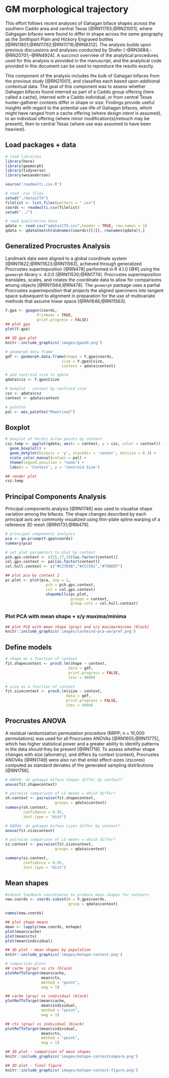 # GM morphological trajectory

This effort follows recent analyses of Gahagan biface shapes across the southern Caddo area and central Texas [@RN11783;@RN21001], where Gahgagan bifaces were found to differ in shape across the same geography as the Smithport Plain and Hickory Engraved bottles [@RN11801;@RN11782;@RN11716;@RN8312]. The analysis builds upon previous discussions and analyses conducted by Shafer [-@RN3684;-@RN20701;-@RN4924]. A succinct overview of the analytical procedures used for this analysis is provided in the manuscript, and the analytical code provided in this document can be used to reproduce the results exactly.

This component of the analysis includes the bulk of Gahagan bifaces from the previous study [@RN21001], and classifies each based upon additional contextual data. The goal of this component was to assess whether Gahagan bifaces found interred as part of a Caddo group offering (here called a cache), interred with a Caddo individual, or from central Texas hunter-gatherer contexts differ in shape or size. Findings provide useful insights with regard to the potential use-life of Gahagan bifaces, which might have ranged from a cache offering (where _design intent_ is assumed), to an individual offering (where minor modification(s)/retouch may be present), then to central Texas (where use was assumed to have been heaviest).

## Load packages + data

```r
# load libraries
library(here)
library(geomorph)
library(tidyverse)
library(wesanderson)

source('readmulti.csv.R')

# read .csv files
setwd("./dataiCTX")
filelist <- list.files(pattern = ".csv")
coords <- readmulti.csv(filelist)
setwd("../")

# read qualitative data
qdata <- read.csv("qdataiCTX.csv",header = TRUE, row.names = 1)
qdata <- qdata[match(dimnames(coords)[[3]], rownames(qdata)),]
```

## Generalized Procrustes Analysis

Landmark data were aligned to a global coordinate system [@RN11622;@RN11623;@RN11563], achieved through generalized Procrustes superimposition [@RN478] performed in R 4.1.0 [@R] using the `geomorph` library v. 4.0.0 [@RN11530;@RN1774]. Procrustes superimposition translates, scales, and rotates the coordinate data to allow for comparisons among objects [@RN11564;@RN478]. The `geomorph` package uses a partial Procrustes superimposition that projects the aligned specimens into tangent space subsequent to alignment in preparation for the use of multivariate methods that assume linear space [@RN1646;@RN11563]. 

```r
Y.gpa <- gpagen(coords, 
              PrinAxes = TRUE, 
              print.progress = FALSE)
## plot gpa
plot(Y.gpa)

## 3D gpa plot
knitr::include_graphics('images/gpa3d.png')

# geomorph data frame
gdf <- geomorph.data.frame(shape = Y.gpa$coords, 
                         size = Y.gpa$Csize,
                         context = qdata$context) 

# add centroid size to qdata
qdata$csz <- Y.gpa$Csize

# boxplot - context by centroid size
csz <- qdata$csz
context <- qdata$context

# palette
pal <- wes_palette("Moonrise2")
```

## Boxplot

```r
# boxplot of Perdiz arrow points by context
csz.temp <- ggplot(qdata, aes(x = context, y = csz, color = context)) +
  geom_boxplot() +
  geom_dotplot(binaxis = 'y', stackdir = 'center', dotsize = 0.3) +
  scale_color_manual(values = pal) +
  theme(legend.position = "none") +
  labs(x = 'Context', y = 'Centroid Size')

## render plot
csz.temp
```

## Principal Components Analysis

Principal components analysis [@RN1746] was used to visualise shape variation among the bifaces. The shape changes described by each principal axis are commonly visualized using thin-plate spline warping of a reference 3D mesh [@RN1731;@RN479]. 

```r
# principal components analysis
pca <- gm.prcomp(Y.gpa$coords)
summary(pca)
```

```r
# set plot parameters to plot by context
pch.gps.context <- c(15,17,19)[as.factor(context)]
col.gps.context <- pal[as.factor(context)]
col.hull.context <- c("#C27D38","#CCC591","#798E87")

## plot pca by context 2
pc.plot <- plot(pca, asp = 1,
                  pch = pch.gps.context,
                  col = col.gps.context)
                  shapeHulls(pc.plot, 
                             groups = context,
                             group.cols = col.hull.context)
```

### Plot PCA with mean shape + x/y maxima/minima

```r
## plot PCA with mean shape (gray) and x/y maxima/minima (black)
knitr::include_graphics('images/cacheind-pca-warpref.png')
```

## Define models

```r
# shape as a function of context
fit.shapecontext <- procD.lm(shape ~ context,
                            data = gdf,
                            print.progress = FALSE,
                            iter = 9999)

# size as a function of context
fit.sizecontext <- procD.lm(size ~ context,
                           data = gdf,
                           print.progress = FALSE,
                           iter = 9999)
```

## Procrustes ANOVA

A residual randomization permutation procedure (RRPP; n = 10,000 permutations) was used for all Procrustes ANOVAs [@RN1655;@RN11775], which has higher statistical power and a greater ability to identify patterns in the data should they be present [@RN1719]. To assess whether shape changes with size (allometry), and differs by context (context), Procrustes ANOVAs [@RN1749] were also run that enlist effect-sizes (zscores) computed as standard deviates of the generated sampling distributions [@RN1756]. 

```r
# ANOVA: do gahagan biface shapes differ by context?
anova(fit.shapecontext)

# pairwise comparison of LS means = which differ?
sh.context <- pairwise(fit.shapecontext,
                      groups = qdata$context)
summary(sh.context, 
        confidence = 0.95, 
        test.type = "dist")

# ANOVA: do gahagan biface sizes differ by context?
anova(fit.sizecontext)

# pairwise comparison of LS means = which differ?
sz.context <- pairwise(fit.sizecontext,
                      groups = qdata$context)

summary(sz.context, 
        confidence = 0.95, 
        test.type = "dist")
```

## Mean shapes

```r
#subset landmark coordinates to produce mean shapes for contexts
new.coords <- coords.subset(A = Y.gpa$coords,
                            group = qdata$context)

names(new.coords)

## plot shape means
mean <- lapply(new.coords, mshape)
plot(mean$cache)
plot(mean$ctx)
plot(mean$individual)

## 3D plot - mean shapes by population
knitr::include_graphics('images/mshape-context.png')

# comparison plots
## cache (gray) vs ctx (black)
plotRefToTarget(mean$cache,
                mean$ctx, 
                method = "point",
                mag = 1)

## cache (gray) vs individual (black)
plotRefToTarget(mean$cache,
                mean$individual, 
                method = "point",
                mag = 1)

## ctx (gray) vs individual (black)
plotRefToTarget(mean$individual,
                mean$ctx, 
                method = "point",
                mag = 1)

## 3D plot - comparison of mean shapes
knitr::include_graphics('images/mshape-contextcompare.png')

## 3D plot - final figure
knitr::include_graphics('images/mshape-context-figure.png')
```
